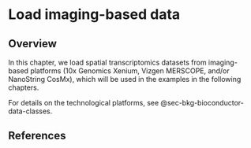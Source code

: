# Load imaging-based data {#sec-img-load-data}

## Overview

In this chapter, we load spatial transcriptomics datasets from imaging-based platforms (10x Genomics Xenium, Vizgen MERSCOPE, and/or NanoString CosMx), which will be used in the examples in the following chapters.

For details on the technological platforms, see @sec-bkg-bioconductor-data-classes.


## References {.unnumbered}
